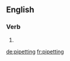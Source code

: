 
==English==

===Verb===
{{head|en}}

# {{present participle of|pipet}}

[[de:pipetting]]
[[fr:pipetting]]